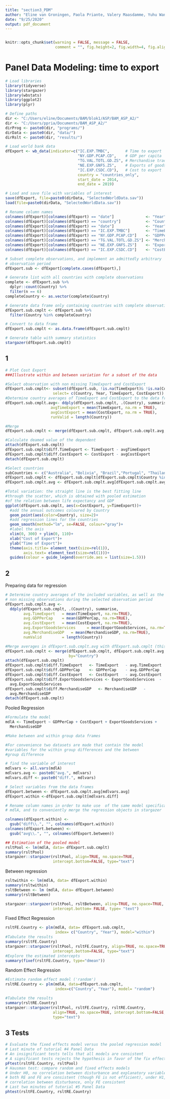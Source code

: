 ```yaml
---
title: "section3_PDM"
author: "Eline van Groningen, Paola Priante, Valery Maasdamme, Yuhu Wang"
date: "9/25/2020"
output: pdf_document
---
```

```r

```

```r
knitr::opts_chunk$set(warning = FALSE, message = FALSE, 
                      comment = "", fig.height=2, fig.width=4, fig.align = "center")
```

# Panel Data Modeling: time to export 
```r
# Load libraries
library(tidyverse)
library(stargazer)
library(wbstats)
library(ggplot2)
library(plyr)

# Define paths 
dir <- "C:/Users/eline/Documents/BAM/blok1/ASP/BAM_ASP_A2/"
dir <- "C:/Users/ppria/Documents/BAM_ASP_A2/"
dirProg <- paste0(dir, "programs/")
dirData <- paste0(dir, "data/")
dirRslt <- paste0(dir, "results/")

# Load world bank data
dfExport <- wb_data(indicator=c("IC.EXP.TMBC",       # Time to export
                                "NY.GDP.PCAP.CD",    # GDP per capita
                                "TG.VAL.TOTL.GD.ZS", # Merchandise trade % GDP
                                "NE.EXP.GNFS.ZS",    # Exports of goods and services (% of GDP)
                                "IC.EXP.CSDC.CD"),   # Cost to export 
                                country = "countries_only", 
                                start_date = 2014, 
                                end_date = 2019)

# Load and save file with variables of interest
save(dfExport, file=paste0(dirData, "SelectedWorldData.sav"))
load(file=paste0(dirData, "SelectedWorldData.sav"))

# Rename column names 
colnames(dfExport)[colnames(dfExport) == "date"]              <- "Year"
colnames(dfExport)[colnames(dfExport) == "country"]           <- "Country"
colnames(dfExport)[colnames(dfExport) == "date"]              <- "Year"
colnames(dfExport)[colnames(dfExport) == "IC.EXP.TMBC"]       <- "TimeExport"
colnames(dfExport)[colnames(dfExport) == "NY.GDP.PCAP.CD"]    <- "GDPPerCap"
colnames(dfExport)[colnames(dfExport) == "TG.VAL.TOTL.GD.ZS"] <- "MerchandiseGDP"
colnames(dfExport)[colnames(dfExport) == "NE.EXP.GNFS.ZS"]    <- "ExportGoodsServices"
colnames(dfExport)[colnames(dfExport) == "IC.EXP.CSDC.CD"]    <- "CostExport"

# Subset complete observations, and implement an admittedly arbitrary 
# observation period
dfExport.sub <- dfExport[complete.cases(dfExport),]

# Generate list with all countries with complete observations
complete <- dfExport.sub %>%
  dplyr::count(Country) %>%
  filter(n == 6)
completeCountry <- as.vector(complete$Country)

# Generate data frame only containing countries with complete observations
dfExport.sub.cmplt <- dfExport.sub %>%
  filter(Country %in% completeCountry)

# Convert to data frame
dfExport.sub.cmplt <- as.data.frame(dfExport.sub.cmplt)

# Generate table with summary statistics
stargazer(dfExport.sub.cmplt)

```

## 1 

```r
# Plot Cost Export
###Illustrate within and between variation for a subset of the data

#Select observation with non missing TimeExport and CostExport
dfExport.sub.cmplt<- subset(dfExport.sub, !is.na(TimeExport)& !is.na(CostExport),
                     select= c(Country, Year, TimeExport, CostExport))
#Determine country averages of TimeExport and CostExport to the data frame
dfExport.sub.cmplt.avg<- ddply(dfExport.sub.cmplt, .(Country), summarise,
                    avgTimeExport = mean(TimeExport, na.rm = TRUE),
                    avgCostExport = mean(CostExport, na.rm = TRUE),
                    runValid = length(Country))

#Merge 
dfExport.sub.cmplt <- merge(dfExport.sub.cmplt, dfExport.sub.cmplt.avg, by= "Country")

#Calculate deamed value of the dependent
attach(dfExport.sub.cmplt)
dfExport.sub.cmplt$diff.TimeExport <- TimeExport - avgTimeExport
dfExport.sub.cmplt$diff.CostExport <- CostExport - avgCostExport
detach(dfExport.sub.cmplt)

#Select countries
subCountries <- c("Australia", "Bolivia", "Brazil","Portugal", "Thailand", "Bulgaria", "China", "Finland", "India")
dfExport.sub.cmplt <- dfExport.sub.cmplt[dfExport.sub.cmplt$Country %in% subCountries,]
dfExport.sub.cmplt.avg <- dfExport.sub.cmplt.avg[dfExport.sub.cmplt.avg$Country %in% subCountries,]

#Total variation: the straight line is the best fitting line
#through the scatter, which is obtained with pooled estimation
#of the relation between life expectancy and GDP
ggplot(dfExport.sub.cmplt, aes(x=CostExport, y=TimeExport))+
  #add the annual outcomes coloured by Country
  geom_point(aes(color=Country), size=2)+
  #add regression lines for the countries
  geom_smooth(method="lm", se=FALSE, colour="gray")+
  #label the axis
  xlim(0, 300) + ylim(0, 110)+
  xlab("Cost of Export")+ 
  ylab("Time of Export")+
  theme(axis.title= element_text(size=rel(1)),
        axis.text= element_text(size=rel(1)))+
  guides(colour = guide_legend(override.aes = list(size=1.5)))

```

## 2
Preparing data for regression
```r
# Determine country averages of the included variables, as well as the number of 
# non missing observations during the selected observation period
dfExport.sub.cmplt.avg <- 
  ddply(dfExport.sub.cmplt, .(Country), summarise,
        avg.TimeExport   = mean(TimeExport, na.rm=TRUE),
        avg.GDPPerCap    = mean(GDPPerCap, na.rm=TRUE),
        avg.CostExport   = mean(CostExport, na.rm=TRUE),
        avg.ExportGoodsServices     = mean(ExportGoodsServices, na.rm=TRUE),
        avg.MerchandiseGDP   = mean(MerchandiseGDP, na.rm=TRUE),
        numValid         = length(Country))

#Merge averages in dfExport.sub.cmplt.avg with dfExport.sub.cmplt (this can be done with 
dfExport.sub.cmplt <- merge(dfExport.sub.cmplt, dfExport.sub.cmplt.avg, 
                            by="Country")
attach(dfExport.sub.cmplt)
dfExport.sub.cmplt$diff.TimeExport   <- TimeExport   - avg.TimeExport
dfExport.sub.cmplt$diff.GDPPerCap    <- GDPPerCap    - avg.GDPPerCap
dfExport.sub.cmplt$diff.CostExport   <- CostExport   - avg.CostExport
dfExport.sub.cmplt$diff.ExportGoodsServices <- ExportGoodsServices  - 
  avg.ExportGoodsServices
dfExport.sub.cmplt$diff.MerchandiseGDP   <- MerchandiseGDP   - 
  avg.MerchandiseGDP
detach(dfExport.sub.cmplt)
```
Pooled Regression
```r
#Formulate the model 
mdlA <- TimeExport ~ GDPPerCap + CostExport + ExportGoodsServices + 
  MerchandiseGDP

#Make between and within group data frames

#For convenience two datasets are made that contain the model
#variables for the within group differences and the between 
#group difference

# find the variable of interest
mdlvars <- all.vars(mdlA)
mdlvars.avg <- paste0("avg.", mdlvars)
mdlvars.diff <- paste0("diff.", mdlvars)

# Select variables from the data frames
dfExport.between <- dfExport.sub.cmplt.avg[mdlvars.avg]
dfExport.within <-dfExport.sub.cmplt[mdlvars.diff]

# Rename column names in order to make use  of the same model specification
# mdlA, and to conveniently merge the regression objects in stargazer

colnames(dfExport.within) <- 
  gsub("diff\\.", "", colnames(dfExport.within))
colnames(dfExport.between) <-
  gsub("avg\\.", "", colnames(dfExport.between))

## Estimation of the pooled model
rsltPool <- lm(mdlA, data= dfExport.sub.cmplt)
summary(rsltPool)
stargazer::stargazer(rsltPool, align=TRUE, no.space=TRUE, 
                     intercept.bottom=FALSE, type="text")

```
Between regression
```r
rsltwithin <- lm(mdlA, data= dfExport.within)
summary(rsltwithin)
rsltBetween <- lm (mdlA, data= dfExport.between)
summary(rsltBetween)

stargazer::stargazer(rsltPool, rsltBetween, aling=TRUE, no.space=TRUE,
                     intercept.bottom= FALSE, type= "text")
```
Fixed Effect Regression
```r
rsltFE.Country <- plm(mdlA, data= dfExport.sub.cmplt, 
                      index= c("Country", "Year"), model="within")
#Tabulate the results 
summary(rsltFE.Country)
stargazer::stargazer(rsltPool, rsltFE.Country, align=TRUE, no.space=TRUE, 
                     intercept.bottom=FALSE, type="text")
#Explore the estimated intercepts
summary(fixef(rsltFE.Country, type="dmean"))

```
Random Effect Regression
```r
#Estimate random effect model ('random')
rsltRE.Country <- plm(mdlA, data=dfExport.sub.cmplt, 
                      index=c("Country", "Year"), model= "random")

#Tabulate the results
summary(rsltRE.Country)
stargazer::stargazer(rsltPool, rsltFE.Country, rsltRE.Country, 
                     align=TRUE, no.space=TRUE, intercept.bottom=FALSE, 
                     type="text")

```
## 3 Tests
```r
# Evaluate the fixed effects model versus the pooled regression model
# Last minute of tutorial #4 Panel Data
# An insignificant tests tells that all models are consistent
# A significant tests rejects the hypothesis in favor of the fix effects model 
pFtest(rsltFE.Country, rsltPool)
# Hausman test: compare random and fixed effects models
# Under H0, no correlation between disturbance and explanatory variables, 
# both RE and FE are consistent (though FE is not efficient), under H1, 
# correlation between disturbance, only FE consistent
# Last two minutes of tutorial #5 Panel Data 
phtest(rsltFE.Country, rsltRE.Country)

```

